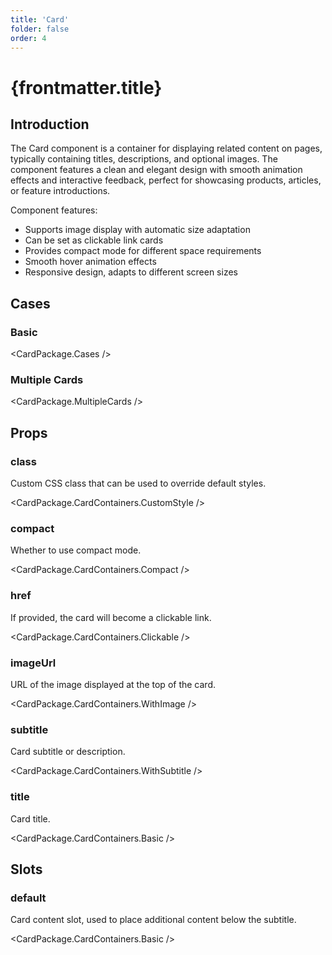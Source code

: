```yaml
---
title: 'Card'
folder: false
order: 4
---
```



# {frontmatter.title}

## Introduction

The Card component is a container for displaying related content on pages, typically containing titles, descriptions, and optional images. The component features a clean and elegant design with smooth animation effects and interactive feedback, perfect for showcasing products, articles, or feature introductions.

Component features:

- Supports image display with automatic size adaptation
- Can be set as clickable link cards
- Provides compact mode for different space requirements
- Smooth hover animation effects
- Responsive design, adapts to different screen sizes

## Cases

### Basic

<CardPackage.Cases />

### Multiple Cards

<CardPackage.MultipleCards />

## Props

### class

Custom CSS class that can be used to override default styles.

<CardPackage.CardContainers.CustomStyle />

### compact

Whether to use compact mode.

<CardPackage.CardContainers.Compact />

### href

If provided, the card will become a clickable link.

<CardPackage.CardContainers.Clickable />

### imageUrl

URL of the image displayed at the top of the card.

<CardPackage.CardContainers.WithImage />

### subtitle

Card subtitle or description.

<CardPackage.CardContainers.WithSubtitle />

### title

Card title.

<CardPackage.CardContainers.Basic />

## Slots

### default

Card content slot, used to place additional content below the subtitle.

<CardPackage.CardContainers.Basic />
